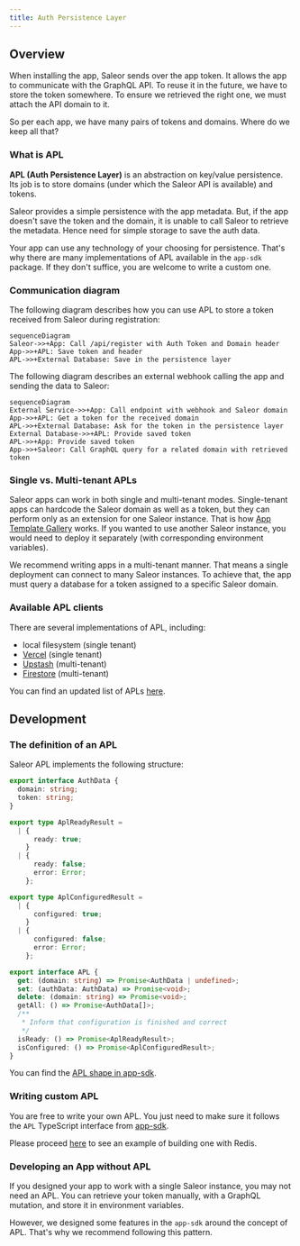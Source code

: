 ```yaml
---
title: Auth Persistence Layer
---
```


## Overview

When installing the app, Saleor sends over the app token. It allows the app to communicate with the GraphQL API. To reuse it in the future, we have to store the token somewhere. To ensure we retrieved the right one, we must attach the API domain to it.

So per each app, we have many pairs of tokens and domains. Where do we keep all that?

### What is APL

**APL (Auth Persistence Layer)** is an abstraction on key/value persistence. Its job is to store domains (under which the Saleor API is available) and tokens.

Saleor provides a simple persistence with the app metadata. But, if the app doesn't save the token and the domain, it is unable to call Saleor to retrieve the metadata. Hence need for simple storage to save the auth data.

Your app can use any technology of your choosing for persistence. That's why there are many implementations of APL available in the `app-sdk` package. If they don't suffice, you are welcome to write a custom one.

### Communication diagram

The following diagram describes how you can use APL to store a token received from Saleor during registration:

```mermaid
sequenceDiagram
Saleor->>+App: Call /api/register with Auth Token and Domain header
App->>+APL: Save token and header
APL->>+External Database: Save in the persistence layer
```

The following diagram describes an external webhook calling the app and sending the data to Saleor:

```mermaid
sequenceDiagram
External Service->>+App: Call endpoint with webhook and Saleor domain
App->>+APL: Get a token for the received domain
APL->>+External Database: Ask for the token in the persistence layer
External Database->>+APL: Provide saved token
APL->>+App: Provide saved token
App->>+Saleor: Call GraphQL query for a related domain with retrieved token
```

### Single vs. Multi-tenant APLs

Saleor apps can work in both single and multi-tenant modes. Single-tenant apps can hardcode the Saleor domain as well as a token, but they can perform only as an extension for one Saleor instance. That is how [App Template Gallery](dashboard/app-templates-gallery.md) works. If you wanted to use another Saleor instance, you would need to deploy it separately (with corresponding environment variables).

We recommend writing apps in a multi-tenant manner. That means a single deployment can connect to many Saleor instances. To achieve that, the app must query a database for a token assigned to a specific Saleor domain.

### Available APL clients

There are several implementations of APL, including:

- local filesystem (single tenant)
- [Vercel](https://vercel.com/dashboard) (single tenant)
- [Upstash](https://upstash.com/) (multi-tenant)
- [Firestore](https://firebase.google.com/products/firestore) (multi-tenant)

You can find an updated list of APLs [here](https://github.com/saleor/saleor-app-sdk/blob/main/docs/apl.md#available-apls).

## Development

### The definition of an APL

Saleor APL implements the following structure:

```typescript
export interface AuthData {
  domain: string;
  token: string;
}

export type AplReadyResult =
  | {
      ready: true;
    }
  | {
      ready: false;
      error: Error;
    };

export type AplConfiguredResult =
  | {
      configured: true;
    }
  | {
      configured: false;
      error: Error;
    };

export interface APL {
  get: (domain: string) => Promise<AuthData | undefined>;
  set: (authData: AuthData) => Promise<void>;
  delete: (domain: string) => Promise<void>;
  getAll: () => Promise<AuthData[]>;
  /**
   * Inform that configuration is finished and correct
   */
  isReady: () => Promise<AplReadyResult>;
  isConfigured: () => Promise<AplConfiguredResult>;
}
```

You can find the [APL shape in app-sdk](https://github.com/saleor/saleor-app-sdk/blob/main/src/APL/apl.ts).

### Writing custom APL

You are free to write your own APL. You just need to make sure it follows the `APL` TypeScript interface from [app-sdk](https://github.com/saleor/saleor-app-sdk).

Please proceed [here](https://github.com/saleor/saleor-app-sdk/blob/main/docs/apl.md#example-implementation) to see an example of building one with Redis.

### Developing an App without APL

If you designed your app to work with a single Saleor instance, you may not need an APL. You can retrieve your token manually, with a GraphQL mutation, and store it in environment variables.

However, we designed some features in the `app-sdk` around the concept of APL. That's why we recommend following this pattern.
